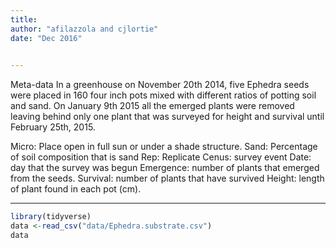 ```yaml
---
title:
author: "afilazzola and cjlortie"
date: "Dec 2016"

    
---
```

    
Meta-data
In a greenhouse on November 20th 2014, five Ephedra seeds were placed in 160 four inch pots mixed with different ratios of potting soil and sand. On January 9th 2015 all the emerged plants were removed leaving behind only one plant that was surveyed for height and survival until February 25th, 2015. 

Micro:	Place open in full sun or under a shade structure.
Sand:	Percentage of soil composition that is sand
Rep:	Replicate
Cenus:	survey event
Date:	day that the survey was begun
Emergence:	number of plants that emerged from the seeds. 
Survival:	number of plants that have survived
Height: length of plant found in each pot (cm).

---
```r
library(tidyverse)
data <-read_csv("data/Ephedra.substrate.csv")
data

```